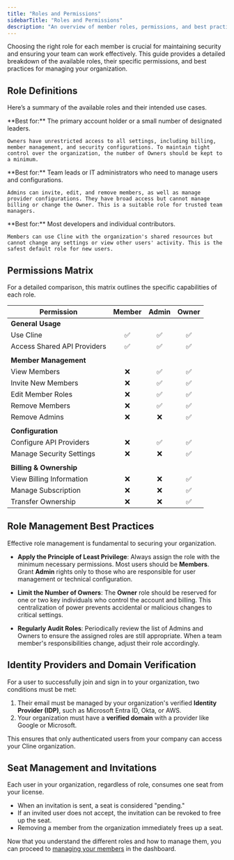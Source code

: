 ```yaml
---
title: "Roles and Permissions"
sidebarTitle: "Roles and Permissions"
description: "An overview of member roles, permissions, and best practices for your enterprise organization."
---
```


Choosing the right role for each member is crucial for maintaining security and ensuring your team can work effectively. This guide provides a detailed breakdown of the available roles, their specific permissions, and best practices for managing your organization.

## Role Definitions

Here’s a summary of the available roles and their intended use cases.

<CardGroup cols={1}>
  <Card title="Owner" icon="user-crown">
    **Best for:** The primary account holder or a small number of designated leaders.

    Owners have unrestricted access to all settings, including billing, member management, and security configurations. To maintain tight control over the organization, the number of Owners should be kept to a minimum.
  </Card>
  <Card title="Admin" icon="user-gear">
    **Best for:** Team leads or IT administrators who need to manage users and configurations.

    Admins can invite, edit, and remove members, as well as manage provider configurations. They have broad access but cannot manage billing or change the Owner. This is a suitable role for trusted team managers.
  </Card>
  <Card title="Member" icon="user">
    **Best for:** Most developers and individual contributors.

    Members can use Cline with the organization's shared resources but cannot change any settings or view other users' activity. This is the safest default role for new users.
  </Card>
</CardGroup>

## Permissions Matrix

For a detailed comparison, this matrix outlines the specific capabilities of each role.

| Permission                  | Member | Admin  | Owner  |
| --------------------------- | :----: | :----: | :----: |
| **General Usage**           |        |        |        |
| Use Cline                   |   ✅   |   ✅   |   ✅   |
| Access Shared API Providers |   ✅   |   ✅   |   ✅   |
|                             |        |        |        |
| **Member Management**       |        |        |        |
| View Members                |   ❌   |   ✅   |   ✅   |
| Invite New Members          |   ❌   |   ✅   |   ✅   |
| Edit Member Roles           |   ❌   |   ✅   |   ✅   |
| Remove Members              |   ❌   |   ✅   |   ✅   |
| Remove Admins               |   ❌   |   ❌   |   ✅   |
|                             |        |        |        |
| **Configuration**           |        |        |        |
| Configure API Providers     |   ❌   |   ✅   |   ✅   |
| Manage Security Settings    |   ❌   |   ❌   |   ✅   |
|                             |        |        |        |
| **Billing & Ownership**     |        |        |        |
| View Billing Information    |   ❌   |   ❌   |   ✅   |
| Manage Subscription         |   ❌   |   ❌   |   ✅   |
| Transfer Ownership          |   ❌   |   ❌   |   ✅   |

## Role Management Best Practices

Effective role management is fundamental to securing your organization.

-   **Apply the Principle of Least Privilege**: Always assign the role with the minimum necessary permissions. Most users should be **Members**. Grant **Admin** rights only to those who are responsible for user management or technical configuration.

-   **Limit the Number of Owners**: The **Owner** role should be reserved for one or two key individuals who control the account and billing. This centralization of power prevents accidental or malicious changes to critical settings.

-   **Regularly Audit Roles**: Periodically review the list of Admins and Owners to ensure the assigned roles are still appropriate. When a team member's responsibilities change, adjust their role accordingly.

## Identity Providers and Domain Verification

For a user to successfully join and sign in to your organization, two conditions must be met:
1.  Their email must be managed by your organization's verified **Identity Provider (IDP)**, such as Microsoft Entra ID, Okta, or AWS.
2.  Your organization must have a **verified domain** with a provider like Google or Microsoft.

This ensures that only authenticated users from your company can access your Cline organization.

## Seat Management and Invitations

Each user in your organization, regardless of role, consumes one seat from your license.

-   When an invitation is sent, a seat is considered "pending."
-   If an invited user does not accept, the invitation can be revoked to free up the seat.
-   Removing a member from the organization immediately frees up a seat.

Now that you understand the different roles and how to manage them, you can proceed to [managing your members](/enterprise-solutions/members/managing-members) in the dashboard.
